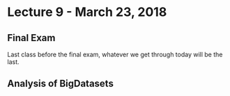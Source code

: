 # Lecture 9 - March 23, 2018

## Final Exam

Last class before the final exam, whatever we get through today will be the last.

## Analysis of BigDatasets



